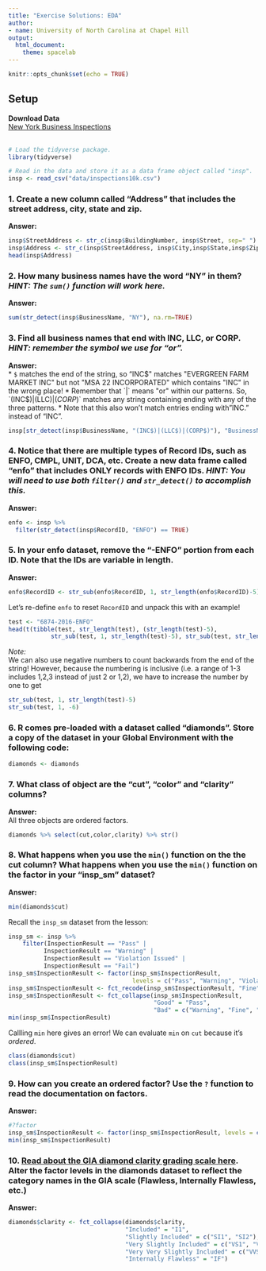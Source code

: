 ```yaml
---
title: "Exercise Solutions: EDA"
author:
- name: University of North Carolina at Chapel Hill
output: 
  html_document:
    theme: spacelab
---
```



```r
knitr::opts_chunk$set(echo = TRUE)
```

## Setup

**Download Data** <br>
[New York Business Inspections](data/inspections10k.csv)
<br><br>

```r
# Load the tidyverse package.
library(tidyverse) 

# Read in the data and store it as a data frame object called "insp".
insp <- read_csv("data/inspections10k.csv")
```


### 1. Create a new column called "Address" that includes the street address, city, state and zip.

**Answer:**  
```r
insp$StreetAddress <- str_c(insp$BuildingNumber, insp$Street, sep=" ")
insp$Address <- str_c(insp$StreetAddress, insp$City,insp$State,insp$Zip, sep=" ")
head(insp$Address)
```


### 2. How many business names have the word "NY" in them? *HINT: The `sum()` function will work here.*

**Answer:**  
```r
sum(str_detect(insp$BusinessName, "NY"), na.rm=TRUE)
```


### 3. Find all business names that end with INC, LLC, or CORP. *HINT: remember the symbol we use for "or".*

**Answer:**  
* `$` matches the end of the string, so "INC$" matches "EVERGREEN FARM MARKET INC" but not "MSA 22 INCORPORATED" which contains "INC" in the wrong place!
* Remember that `|` means "or" within our patterns.  So, `(INC$)|(LLC$)|(CORP$)` matches any string containing ending with any of the three patterns.
* Note that this also won't match entries ending with "INC." instead of "INC".
```r
insp[str_detect(insp$BusinessName, "(INC$)|(LLC$)|(CORP$)"), "BusinessName"]
```



### 4. Notice that there are multiple types of Record IDs, such as ENFO, CMPL, UNIT, DCA, etc. Create a new data frame called "enfo" that includes ONLY records with ENFO IDs. *HINT: You will need to use both `filter()` and `str_detect()` to accomplish this.*

**Answer:**  
```r
enfo <- insp %>%
  filter(str_detect(insp$RecordID, "ENFO") == TRUE)
```


### 5. In your enfo dataset, remove the "-ENFO" portion from each ID. Note that the IDs are variable in length.

**Answer:**  
```r
enfo$RecordID <- str_sub(enfo$RecordID, 1, str_length(enfo$RecordID)-5)
```

Let's re-define `enfo` to reset `RecordID` and unpack this with an example!

```r
test <- "6874-2016-ENFO"
head(t(tibble(test, str_length(test), (str_length(test)-5),
            str_sub(test, 1, str_length(test)-5), str_sub(test, str_length(test)-5, str_length(test))))) #note: t() transposes or flips the dataframe around for better readability here
```

*Note:*  
We can also use negative numbers to count backwards from the end of the string!  However, because the numbering is inclusive (i.e. a range of 1-3 includes 1,2,3 instead of just 2 or 1,2), we have to increase the number by one to get 
```r
str_sub(test, 1, str_length(test)-5)
str_sub(test, 1, -6)
```


### 6. R comes pre-loaded with a dataset called "diamonds". Store a copy of the dataset in your Global Environment with the following code:

```r
diamonds <- diamonds
```

### 7. What class of object are the "cut", "color" and "clarity" columns?

**Answer:**  
All three objects are ordered factors.
```r
diamonds %>% select(cut,color,clarity) %>% str()
```


### 8. What happens when you use the `min()` function on the the cut column? What happens when you use the `min()` function on the factor in your "insp_sm" dataset?

**Answer:**  
```r
min(diamonds$cut)
```


Recall the `insp_sm` dataset from the lesson:
```r
insp_sm <- insp %>%
    filter(InspectionResult == "Pass" | 
          InspectionResult == "Warning" | 
          InspectionResult == "Violation Issued" | 
          InspectionResult == "Fail")
insp_sm$InspectionResult <- factor(insp_sm$InspectionResult, 
                                   levels = c("Pass", "Warning", "Violation Issued", "Fail"))
insp_sm$InspectionResult <- fct_recode(insp_sm$InspectionResult, "Fine" = "Violation Issued")
insp_sm$InspectionResult <- fct_collapse(insp_sm$InspectionResult, 
                                         "Good" = "Pass",
                                         "Bad" = c("Warning", "Fine", "Fail"))
min(insp_sm$InspectionResult)
```

Callling `min` here gives an error!  We can evaluate `min` on `cut` because it's *ordered*.

```r
class(diamonds$cut)
class(insp_sm$InspectionResult)
```


### 9. How can you create an ordered factor? Use the `?` function to read the documentation on factors.

**Answer:**  
```r
#?factor
insp_sm$InspectionResult <- factor(insp_sm$InspectionResult, levels = c("Bad", "Good"), ordered=TRUE)
min(insp_sm$InspectionResult)
```


### 10. [Read about the GIA diamond clarity grading scale here](https://en.wikipedia.org/wiki/Diamond_clarity#Clarity_grading). Alter the factor levels in the diamonds dataset to reflect the category names in the GIA scale (Flawless, Internally Flawless, etc.)

**Answer:**  
```r
diamonds$clarity <- fct_collapse(diamonds$clarity,
                                 "Included" = "I1",
                                 "Slightly Included" = c("SI1", "SI2"),
                                 "Very Slightly Included" = c("VS1", "VS2"),
                                 "Very Very Slightly Included" = c("VVS1","VVS2"),
                                 "Internally Flawless" = "IF")
```

